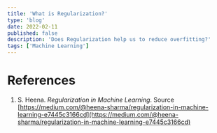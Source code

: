 ```yaml
---
title: 'What is Regularization?'
type: 'blog'
date: 2022-02-11
published: false
description: 'Does Regularization help us to reduce overfitting?'
tags: ['Machine Learning']
---
```


# References

1. S. Heena. _Regularization in Machine Learning_. Source [https://medium.com/@heena-sharma/regularization-in-machine-learning-e7445c3166cd](https://medium.com/@heena-sharma/regularization-in-machine-learning-e7445c3166cd)